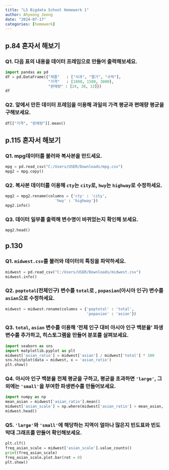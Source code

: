 ```yaml
---
title: "LS Bigdata School Homework 1"
author: Ahyeong Jeong
date: "2024-07-17"
categories: [homework]
---
```


## p.84 혼자서 해보기

### Q1. 다음 표의 내용을 데이터 프레임으로 만들어 출력해보세요.

```python
import pandas as pd
df = pd.DataFrame({"제품"   : ["사과", "딸기", "수박"],
                   "가격"   : [1800, 1500, 3000],
                   "판매량" : [24, 38, 13]})
df                  
```

### Q2. 앞에서 만든 데이터 프레임을 이용해 과일의 가격 평균과 편매량 평균을 구해보세요.

```python
df[["가격", "판매량"]].mean()
```

## p.115 혼자서 해보기

### Q1. mpg데이터를 불러와 복사본을 만드세요.

```python
mpg = pd.read_csv("C:/Users/USER/Downloads/mpg.csv")
mpg2 = mpg.copy()
```

### Q2. 복사본 데이터를 이용해 `cty`는 `city`로, `hwy`는 `highway`로 수정하세요.

```python
mpg2 = mpg2.rename(columns = {'cty' : 'city',
                      'hwy' : 'highway'})
mpg2.info()
```

### Q3. 데이터 일부를 출력해 변수명이 바뀌었는지 확인해 보세요.

```python
mpg2.head()
```

## p.130

### Q1. `midwest.csv`를 불러와 데이터의 특징을 파악하세요.

```python
midwest = pd.read_csv("C:/Users/USER/Downloads/midwest.csv")
midwest.info()
```

### Q2. `poptotal`(전체인구) 변수를 `total`로 , `popasian`(아시아 인구) 변수를 `asian`으로 수정하세요.

```python
midwest = midwest.rename(columns = {'poptotal' : 'total',
                                    'popasian' : 'asian'})
```

### Q3. `total`, `asian` 변수를 이용해 '전체 인구 대비 아시아 인구 백분율' 파생변수를 추가하고, 히스토그램을 만들어 분포를 살펴보세요.

```python
import seaborn as sns
import matplotlib.pyplot as plt
midwest['asian_ratio'] = midwest['asian'] / midwest['total'] * 100
sns.histplot(data = midwest, x = 'asian_ratio')
plt.show()
```

### Q4. 아시아 인구 백분율 전체 평균을 구하고, 평균을 초과하면 `'large'`, 그 외에는 `'small'`을 부여한 파생변수를 만들어보세요.

```python
import numpy as np
mean_asian = midwest['asian_ratio'].mean()
midwest['asian_scale'] = np.where(midwest['asian_ratio'] > mean_asian, 'large', 'small')
midwest.head()
```

### Q5. `'large'`와 `'small'`에 해당하는 지역이 얼마나 많은지 빈도표와 빈도 막대 그래프를 만들어 확인해보세요.

```python
plt.clf()
freq_asian_scale = midwest['asian_scale'].value_counts()
print(freq_asian_scale)
freq_asian_scale.plot.bar(rot = 0)
plt.show()
```
